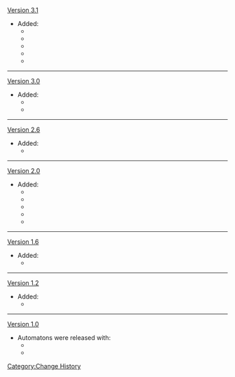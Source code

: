 [[Version 3.1]]
*Added:
**{{Enemy|Primal Construct: Repulsor}}
**{{Enemy|Primal Construct: Reshaper}}
**{{Enemy|Primal Construct: Prospector}}
**{{Enemy|Aeonblight Drake}}
**{{Enemy|Algorithm of Semi-Intransient Matrix of Overseer Network}}
----
[[Version 3.0]]
*Added:
**{{Enemy|Ruin Drake: Earthguard}}
**{{Enemy|Ruin Drake: Skywatch}}
----
[[Version 2.6]]
*Added:
**{{Enemy|Ruin Serpent}}
----
[[Version 2.0]]
*Added:
**{{Enemy|Perpetual Mechanical Array}}
**{{Enemy|Ruin Cruiser}}
**{{Enemy|Ruin Defender}}
**{{Enemy|Ruin Destroyer}}
**{{Enemy|Ruin Scout}}
----
[[Version 1.6]]
*Added:
**{{Enemy|Maguu Kenki}}
----
[[Version 1.2]]
*Added:
**{{Enemy|Ruin Grader}}
----
[[Version 1.0]]
*Automatons were released with:
**{{Enemy|Ruin Guard}}
**{{Enemy|Ruin Hunter}}
<noinclude>[[Category:Change History]]</noinclude>